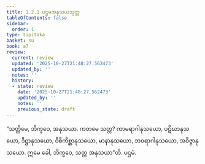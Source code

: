 ```yaml
---
title: 1.2.1 ပဌမအနုသယသုတ္တ
tableOfContents: false
sidebar:
  order: 1
type: tipitaka
basket: su
book: a7
review:
  current: review
  updated: '2025-10-27T21:48:27.562473'
  updated_by: ''
  notes: ''
  history:
  - state: review
    date: '2025-10-27T21:48:27.562473'
    updated_by: ''
    notes: ''
    previous_state: draft
---
```



<ReviewStatus review={frontmatter.review} showDetails={true} />

<HypothesisAnnotation frontmatter={frontmatter} />

<DynamicBreadcrumb />

<Division number="11" book="a7" e="ch" v="16" p="401">

<Paragraph number="58" book="a7">
“သတ္တိမေ, ဘိက္ခဝေ, အနုသယာ. ကတမေ သတ္တ? ကာမရာဂါနုသယော, ပဋိဃာနုသယော, ဒိဋ္ဌာနုသယော, ဝိစိကိစ္ဆာနုသယော, မာနာနုသယော, ဘဝရာဂါနုသယော, အဝိဇ္ဇာနုသယော. ဣမေ ခေါ, ဘိက္ခဝေ, သတ္တ အနုသယာ”တိ.

</Paragraph>
</Division>

<Paragraph number="59" type="center" book="a7">
ပဌမံ.
</Paragraph>